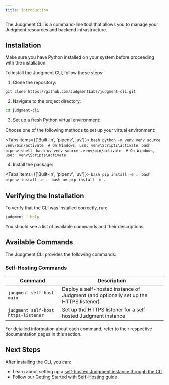 ```yaml
---
title: Introduction
---
```


The Judgment CLI is a command-line tool that allows you to manage your Judgment resources and backend infrastructure.

## Installation

<Warning>
Make sure you have Python installed on your system before proceeding with the installation.
</Warning>

To install the Judgment CLI, follow these steps:

1. Clone the repository:
```bash
git clone https://github.com/JudgmentLabs/judgment-cli.git
```

2. Navigate to the project directory:
```bash
cd judgment-cli
```

3. Set up a fresh Python virtual environment:

Choose one of the following methods to set up your virtual environment:

<Tabs items={['Built-In', 'pipenv', 'uv']}>
  <Tab value="Built-In">
    ```bash
    python -m venv venv
    source venv/bin/activate  # On Windows, use: venv\Scripts\activate
    ```
  </Tab>
  <Tab value="pipenv">
    ```bash
    pipenv shell
    ```
  </Tab>
  <Tab value="uv">
    ```bash
    uv venv
    source .venv/bin/activate  # On Windows, use: .venv\Scripts\activate
    ```
  </Tab>
</Tabs>

4. Install the package:

<Tabs items={['Built-In', 'pipenv', 'uv']}>
  <Tab value="Built-In">
    ```bash
    pip install -e .
    ```
  </Tab>
  <Tab value="pipenv">
    ```bash
    pipenv install -e .
    ```
  </Tab>
  <Tab value="uv">
    ```bash
    uv pip install -e .
    ```
  </Tab>
</Tabs>

## Verifying the Installation

To verify that the CLI was installed correctly, run:
```bash
judgment --help
```

You should see a list of available commands and their descriptions.

## Available Commands

The Judgment CLI provides the following commands:

### Self-Hosting Commands

| Command | Description |
|---------|-------------|
| `judgment self-host main` | Deploy a self-hosted instance of Judgment (and optionally set up the HTTPS listener) |
| `judgment self-host https-listener` | Set up the HTTPS listener for a self-hosted Judgment instance |

<Note>
For detailed information about each command, refer to their respective documentation pages in this section.
</Note>

## Next Steps

After installing the CLI, you can:
- Learn about setting up a [self-hosted Judgment instance through the CLI](/judgment_cli/self-hosting)
- Follow our [Getting Started with Self-Hosting](/self_hosting/get_started) guide